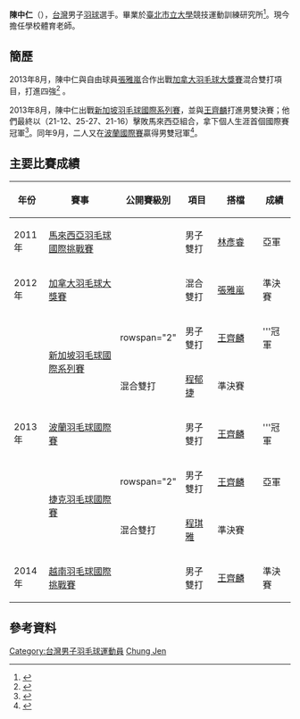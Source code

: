 {{noteTA|G1=Badminton}}
{{Infobox 羽球選手
| playername              = 陳中仁
| image                   = 
| size                    = 
| caption                 = 
| birth_name              = 
| date_of_birth           = 
| place_of_birth          = 
| height                  = 
| weight                  =
| event                   = 男子雙打、混合雙打
| country                 = {{ROC}}
| years_active            = 
| handedness              = 
| coach                   = 
| highest_ranking         = 第48位（男雙）
| date_of_highest_ranking = <ref name="highest-ranking">[http://bwfcontent.tournamentsoftware.com/ranking/player.aspx?id=5615&player=107990 BWF World Ranking - Ranking of CHEN Chung Jen (99482)]{{en}}</ref>
| current_ranking         = 第157位（男雙-[[林彥睿|林彥睿]]）<br/>第186位（男雙-[[王齊麟|王齊麟]]）<br/>第397位（混雙-[[吳玓蓉|吳玓蓉]]）
| date_of_current_ranking = 2013年9月26日<ref>[http://bwfcontent.tournamentsoftware.com/ranking/category.aspx?id=5615&category=474 BWF World Ranking - BWF世界排名榜 (9/26/2013) - Men's doubles] {{Wayback|url=http://bwfcontent.tournamentsoftware.com/ranking/category.aspx?id=5615&category=474 |date=20210106065006 }}{{en}}</ref><ref>[http://bwfcontent.tournamentsoftware.com/ranking/category.aspx?id=5615&category=476 BWF World Ranking - BWF世界排名榜 (9/26/2013) - Mixed doubles] {{Wayback|url=http://bwfcontent.tournamentsoftware.com/ranking/category.aspx?id=5615&category=476 |date=20210106065023 }}{{en}}</ref>
| played                  = 40勝–37負（男雙）<br/>13勝–17負（混雙）
| titles                  = 
| bwf_profile             = B1FAA04C-7054-4D1B-9C0B-EC0C807B9652
| bwf_id                  = 99482
| updated                 = 2013年9月29日
}}
{{MedalTableTop|width=286px}}
{{MedalSport | 男子[[羽毛球|羽毛球]]}}
{{MedalCompetition | [[中華民國全國運動會|中華民國全國運動會]]}}
{{MedalCountry | {{flagicon|ROC}} [[屏東縣|屏東縣]]}}
{{MedalBronze| [[中華民國100年全國運動會|2011年 彰化]] | [[中華民國100年全國運動會羽球比賽|男子雙打]] }}
{{MedalBottom}}
'''陳中仁'''（{{bd|||||catIdx=C陳}}），[[台灣|台灣]]男子[[羽球|羽球]]選手。畢業於[[臺北市立大學|臺北市立大學]]競技運動訓練研究所<ref>{{zh-tw}}{{cite web|author=陳中仁|title=2014年全英羽球公開賽男子雙打連續得分之研究|url=http://ndltd.ncl.edu.tw/cgi-bin/gs32/gsweb.cgi/ccd=ahgw7a/record?r1=48&h1=1|website=臺灣博碩士論文知識加值系統|accessdate=2017-07-18|archive-date=2017-07-18|archive-url=https://web.archive.org/web/20170718034328/http://ndltd.ncl.edu.tw/cgi-bin/gs32/gsweb.cgi/ccd=ahgw7a/record?r1=48&h1=1|dead-url=no}}</ref>。現今擔任學校體育老師。

==簡歷==
2013年8月，陳中仁與自由球員[[張雅嵐|張雅嵐]]合作出戰[[2012年加拿大羽毛球大獎賽|加拿大羽毛球大獎賽]]混合雙打項目，打進四強<ref>{{cite news|title=「2012加拿大羽球公開賽」林祐賢榮獲男單銀牌、陳中仁 榮獲混雙銅牌。|url=http://www.landbank.com.tw/NewsQuery.aspx?5ymEs3cvJfYAXNpJ9PFy7t91sWfuVkZi|newspaper=土地銀行|date=2012-09-24|accessdate=2013-09-29|archive-date=2013-10-02|archive-url=https://web.archive.org/web/20131002065719/http://www.landbank.com.tw/NewsQuery.aspx?5ymEs3cvJfYAXNpJ9PFy7t91sWfuVkZi|dead-url=no}}</ref> 。

2013年8月，陳中仁出戰[[2013年新加坡羽毛球國際系列賽|新加坡羽毛球國際系列賽]]，並與[[王齊麟|王齊麟]]打進男雙決賽；他們最終以（21-12、25-27、21-16）擊敗馬來西亞組合，拿下個人生涯首個國際賽冠軍<ref>{{cite news|author=呂欣憓|title=李寧羽球賽 中華1金2銀3銅|url=http://news.msn.com.tw/news3303366.aspx|newspaper=中央社|date=2013-08-24|access-date=2013-09-29|archive-url=https://web.archive.org/web/20131002101109/http://news.msn.com.tw/news3303366.aspx|archive-date=2013-10-02|dead-url=yes}}</ref>。同年9月，二人又在[[2013年波蘭羽毛球國際賽|波蘭國際賽]]贏得男雙冠軍<ref>{{cite news|title=羽球》波蘭系列賽台灣大獲全勝　進帳5金4銀4銅最大贏家|url=http://www.ltsports.com.tw/other/complex/100569-5-4-4|newspaper=麗台運動報|date=2013-09-22|access-date=2013-09-29|archive-url=https://web.archive.org/web/20130925054618/http://www.ltsports.com.tw/other/complex/100569-5-4-4|archive-date=2013-09-25|dead-url=yes}}</ref>。

==主要比賽成績==
{| class=wikitable style="text-align:center; font-size:small;" 
!width="50"|年份
!width="180"|賽事
!width="80"|公開賽級別
!width="60"|項目
!width="100"|搭檔
!width="50"|成績
|-
!rowspan="1"|2011年
|[[2011年馬來西亞羽毛球國際挑戰賽|馬來西亞羽毛球國際挑戰賽]]
|{{BWFIC}}
|男子雙打
|[[林彥睿|林彥睿]]
|bgcolor="silver"|亞軍
|-
!rowspan="1"|2012年
|[[2012年加拿大羽毛球大獎賽|加拿大羽毛球大獎賽]]
|{{BWFGP}}
|混合雙打
|[[張雅嵐|張雅嵐]]
|bgcolor="#b8860b"|準決賽
|-
!rowspan="5"|2013年
|rowspan="2"|[[2013年新加坡羽毛球國際系列賽|新加坡羽毛球國際系列賽]]
|rowspan="2" {{BWFIS}}
|男子雙打
|[[王齊麟|王齊麟]]
|bgcolor="gold"|'''冠軍
|-
|混合雙打
|[[程郁捷|程郁捷]]
|bgcolor="#b8860b"|準決賽
|-
|[[2013年波蘭羽毛球國際賽|波蘭羽毛球國際賽]]
|{{BWFIC}}
|男子雙打
|[[王齊麟|王齊麟]]
|bgcolor="gold"|'''冠軍
|-
|rowspan="2"|[[2013年捷克羽毛球國際賽|捷克羽毛球國際賽]]
|rowspan="2" {{BWFIC}}
|男子雙打
|[[王齊麟|王齊麟]]
|bgcolor="silver"|亞軍
|-
|混合雙打
|[[程琪雅|程琪雅]]
|bgcolor="#b8860b"|準決賽
|-
!rowspan="1"|2014年
|[[2014年越南羽毛球國際挑戰賽|越南羽毛球國際挑戰賽]]
|{{BWFIC}}
|男子雙打
|[[王齊麟|王齊麟]]
|bgcolor="#b8860b"|準決賽
|}
{{BWF賽事級別索引}}

==參考資料==
{{Reflist}}

{{DEFAULTSORT:CHEN Chung Jen}}
[[Category:台灣男子羽毛球運動員|Category:台灣男子羽毛球運動員]]
[[Category:陳姓|Chung Jen]]